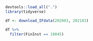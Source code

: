 ```r
devtools::load_all(".")
library(tidyverse)
```

```r
df <- download_IFdata(202003, 202103)
```

```r
df %>% 
  filter(FinInst == 10045)
```
